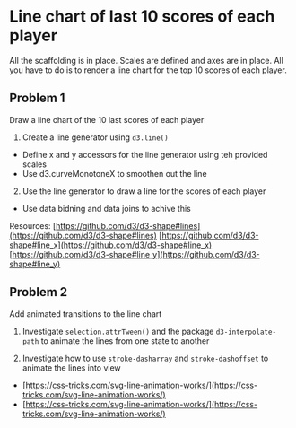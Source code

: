 # Line chart of last 10 scores of each player

All the scaffolding is in place. Scales are defined and axes are in place. All you have to do is to render a line chart for the top 10 scores of each player.

## Problem 1 

Draw a line chart of the 10 last scores of each player

1. Create a line generator using `d3.line()`
  - Define x and y accessors for the line generator using teh provided scales
  - Use d3.curveMonotoneX to smoothen out the line

2. Use the line generator to draw a line for the scores of each player
  - Use data bidning and data joins to achive this

Resources:
[https://github.com/d3/d3-shape#lines](https://github.com/d3/d3-shape#lines)
[https://github.com/d3/d3-shape#line_x](https://github.com/d3/d3-shape#line_x)
[https://github.com/d3/d3-shape#line_y](https://github.com/d3/d3-shape#line_y)

## Problem 2 

Add animated transitions to the line chart

1. Investigate `selection.attrTween()` and the package `d3-interpolate-path` to animate the lines from one state to another

2. Investigate how to use `stroke-dasharray` and `stroke-dashoffset` to animate the lines into view
  - [https://css-tricks.com/svg-line-animation-works/](https://css-tricks.com/svg-line-animation-works/)
  - [https://css-tricks.com/svg-line-animation-works/](https://css-tricks.com/svg-line-animation-works/)

